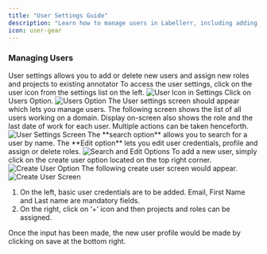```yaml
---
title: "User Settings Guide"
description: "Learn how to manage users in Labellerr, including adding, deleting, editing credentials, and assigning roles and projects to annotators."
icon: user-gear
---
```


### Managing Users

<Info>
User settings allows you to add or delete new users and assign new roles and projects to existing annotator
</Info>

<Steps>
  <Step title="Access User Settings">
    To access the user settings, click on the user icon from the settings list on the left.
    <Frame>
      <img src="https://d24lr4zqs1tgqh.cloudfront.net/820/383" alt="User Icon in Settings" />
    </Frame>
  </Step>

  <Step title="Click on Users Option">
    Click on Users Option.
    <Frame>
      <img src="https://d24lr4zqs1tgqh.cloudfront.net/172/409" alt="Users Option" />
    </Frame>
  </Step>

  <Step title="User Settings Screen">
    The User settings screen should appear which lets you manage users. The following screen shows the list of all users working on a domain. Display on-screen also shows the role and the last date of work for each user. Multiple actions can be taken henceforth.
    <Frame>
      <img src="https://d24lr4zqs1tgqh.cloudfront.net/832/389" alt="User Settings Screen" />
    </Frame>
  </Step>

  <Step title="Search and Edit Users">
    The **search option** allows you to search for a user by name. The **Edit option** lets you edit user credentials, profile and assign or delete roles.
    <Frame>
      <img src="https://d24lr4zqs1tgqh.cloudfront.net/848/277" alt="Search and Edit Options" />
    </Frame>
  </Step>

  <Step title="Add a New User">
    To add a new user, simply click on the create user option located on the top right corner.
    <Frame>
      <img src="https://d24lr4zqs1tgqh.cloudfront.net/853/408" alt="Create User Option" />
    </Frame>
    The following create user screen would appear.
    <Frame>
      <img src="https://d24lr4zqs1tgqh.cloudfront.net/863/413" alt="Create User Screen" />
    </Frame>
    <ol>
      <li>On the left, basic user credentials are to be added. Email, First Name and Last name are mandatory fields.</li>
      <li>On the right, click on ‘+’ icon and then projects and roles can be assigned.</li>
    </ol>
  </Step>
</Steps>

Once the input has been made, the new user profile would be made by clicking on save at the bottom right.
